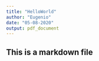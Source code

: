 ---
title: "HelloWorld"
author: "Eugenio"
date: "05-08-2020"
output: pdf_document
---

## This is a markdown file